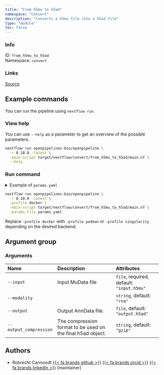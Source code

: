 ```yaml
---
title: "From h5mu to h5ad"
namespace: "Convert"
description: "Converts a h5mu file into a h5ad file"
type: "module"
toc: false
---
```


::: {.column-margin}

### Info

ID: `from_h5mu_to_h5ad`  
Namespace: `convert`

### Links
[Source](https://github.com/openpipelines-bio/openpipeline/blob/0.10.0/src/convert/from_h5mu_to_h5ad){.btn-action .btn-sm .btn-info .btn role="button"}

:::



## Example commands

You can run the pipeline using `nextflow run`.

### View help

You can use `--help` as a parameter to get an overview of the possible parameters.

```bash
nextflow run openpipelines-bio/openpipeline \
  -r 0.10.0 -latest \
  -main-script target/nextflow/convert/from_h5mu_to_h5ad/main.nf \
  --help
```

### Run command

<details>
<summary>Example of `params.yaml`</summary>
```yaml
# Arguments
input: # please fill in - example: "input.h5mu"
modality: "rna"
# output: "$id.$key.output.h5ad"
output_compression: "gzip"

# Nextflow input-output arguments
publish_dir: # please fill in - example: "output/"
# param_list: "my_params.yaml"
```
</details>

```bash
nextflow run openpipelines-bio/openpipeline \
  -r 0.10.0 -latest \
  -profile docker \
  -main-script target/nextflow/convert/from_h5mu_to_h5ad/main.nf \
  -params-file params.yaml
```

:::{.callout-note}
Replace `-profile docker` with `-profile podman` or `-profile singularity` depending on the desired backend.
:::

## Argument group

### Arguments

|Name                   |Description                                                 |Attributes                                |
|:----------------------|:-----------------------------------------------------------|:-----------------------------------------|
|`--input`              |Input MuData file                                           |`file`, required, default: `"input.h5mu"` |
|`--modality`           |                                                            |`string`, default: `"rna"`                |
|`--output`             |Output AnnData file.                                        |`file`, default: `"output.h5ad"`          |
|`--output_compression` |The compression format to be used on the final h5ad object. |`string`, default: `"gzip"`               |

## Authors


  * Robrecht Cannoodt [{{< fa brands github >}}](https://github.com/rcannood) [{{< fa brands orcid >}}](https://orcid.org/0000-0003-3641-729X) [{{< fa brands linkedin >}}](https://linkedin.com/in/robrechtcannoodt) (maintainer)
